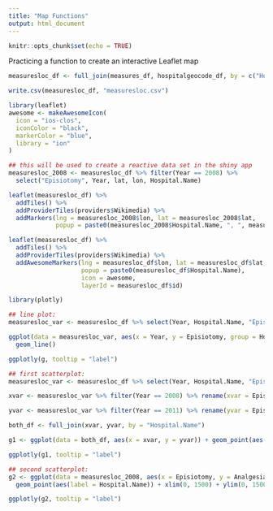 ```yaml
---
title: "Map Functions"
output: html_document
---
```


```r
knitr::opts_chunk$set(echo = TRUE)
```

Practicing a function to create an interactive Leaflet map

```r
measuresloc_df <- full_join(measures_df, hospitalgeocode_df, by = c("Hospital.Name" = "Hospital"))

write.csv(measuresloc_df, "measuresloc.csv")

library(leaflet)
awesome <- makeAwesomeIcon(
  icon = "ios-clos",
  iconColor = "black",
  markerColor = "blue",
  library = "ion"
)

## this will be used to create a reactive data set in the shiny app
measuresloc_2008 <- measuresloc_df %>% filter(Year == 2008) %>% 
  select("Episiotomy", Year, lat, lon, Hospital.Name)

leaflet(measuresloc_df) %>% 
  addTiles() %>% 
  addProviderTiles(providers$Wikimedia) %>% 
  addMarkers(lng = measuresloc_2008$lon, lat = measuresloc_2008$lat, 
             popup = paste0(measuresloc_2008$Hospital.Name, ", ", measuresloc_2008$Episiotomy))

leaflet(measuresloc_df) %>% 
  addTiles() %>% 
  addProviderTiles(providers$Wikimedia) %>% 
  addAwesomeMarkers(lng = measuresloc_df$lon, lat = measuresloc_df$lat, 
                    popup = paste0(measuresloc_df$Hospital.Name), 
                    icon = awesome, 
                    layerId = measuresloc_df$id)
```

```r
library(plotly)

## line plot:
measuresloc_var <- measuresloc_df %>% select(Year, Hospital.Name, "Episiotomy")

ggplot(data = measuresloc_var, aes(x = Year, y = Episiotomy, group = Hospital.Name)) + 
  geom_line()

ggplotly(g, tooltip = "label")
```

```r
## first scatterplot:
measuresloc_var <- measuresloc_df %>% select(Year, Hospital.Name, "Episiotomy")

xvar <- measuresloc_var %>% filter(Year == 2008) %>% rename(xvar = Episiotomy)

yvar <- measuresloc_var %>% filter(Year == 2011) %>% rename(yvar = Episiotomy)

both_df <- full_join(xvar, yvar, by = "Hospital.Name")

g1 <- ggplot(data = both_df, aes(x = xvar, y = yvar)) + geom_point(aes(label = Hospital.Name)) + xlim(0, 2000) + ylim(0, 2000) + geom_smooth()

ggplotly(g1, tooltip = "label")
```

```r
## second scatterplot:
g2 <- ggplot(data = measuresloc_2008, aes(x = Episiotomy, y = Analgesia)) + 
  geom_point(aes(label = Hospital.Name)) + xlim(0, 1500) + ylim(0, 1500) + geom_smooth(se = F)

ggplotly(g2, tooltip = "label")
```
